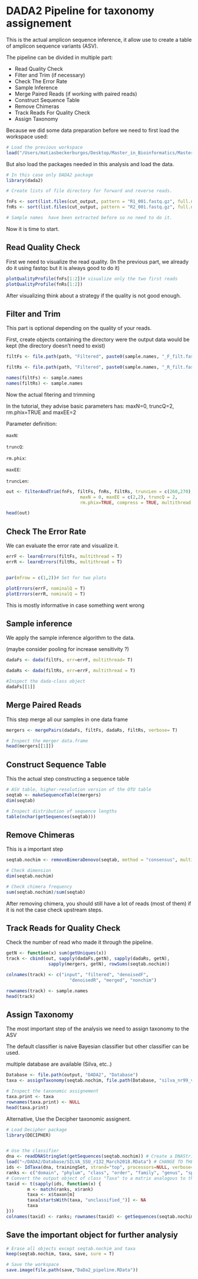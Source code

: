 # DADA2 Pipeline for taxonomy assignement

This is the actual amplicon sequence inference, it allow use to create a table of amplicon sequence variants (ASV).

The pipeline can be divided in multiple part:

- Read Quality Check
- Filter and Trim (if necessary)
- Check The Error Rate
- Sample Inference
- Merge Paired Reads (if working with paired reads)
- Construct Sequence Table
- Remove Chimeras
- Track Reads For Quality Check
- Assign Taxonomy


Because we did some data preparation before we need to first load the workspace used:

```r
# Load the previous workspace
load("/Users/matiasbeckerburgos/Desktop/Master_in_Bioinformatics/Master_Thesis/Hawaiian_feral_Chicken_Microbiome/Backup_workspace/Data_preparation.RData")
```

But also load the packages needed in this analysis and load the data.

```r
# In this case only DADA2 package
library(dada2)

# Create lists of file directory for forward and reverse reads.

fnFs <- sort(list.files(cut_output, pattern = "R1_001.fastq.gz", full.names = TRUE))
fnRs <- sort(list.files(cut_output, pattern = "R2_001.fastq.gz", full.names = TRUE))

# Sample names  have been extracted before so no need to do it.
```

Now it is time to start.

## Read Quality Check

First we need to visualize the read quality. (In the previous part, we already do it using fastqc but it is always good to do it)

```r
plotQualityProfile(fnFs[1:2])# visualize only the two first reads
plotQualityProfile(fnRs[1:2])
```

After visualizing think about a strategy if the quality is not good enough.

## Filter and Trim 

This part is optional depending on the quality of your reads.

First, create objects containing the directory were the output data would be kept (the directory doesn't need to exist)

```r

filtFs <- file.path(path, "Filtered", paste0(sample.names, "_F_filt.fastq.gz"))

filtRs <- file.path(path, "Filtered", paste0(sample.names, "_R_filt.fastq.gz"))

names(filtFs) <- sample.names
names(filtRs) <- sample.names

```

Now the actual fitering and trimming

In the tutorial, they advise basic parameters has: maxN=0, truncQ=2, rm.phix=TRUE and maxEE=2

Parameter definition:

`maxN`:

`truncQ`:

`rm.phix`:

`maxEE`:

`truncLen`: 

```r
out <- filterAndTrim(fnFs, filtFs, fnRs, filtRs, truncLen = c(260,270), 
                            maxN = 0, maxEE = c(2,2), truncQ = 2, 
                            rm.phix=TRUE, compress = TRUE, multithread = TRUE)

head(out)
```

## Check The Error Rate

We can evaluate the error rate and visualize it.

```r
errF <- learnErrors(filtFs, multithread = T)
errR <- learnErrors(filtRs, multithread = T)


par(mfrow = c(1,2))# Set for two plots

plotErrors(errF, nominalQ = T)
plotErrors(errR, nominalQ = T)

```

This is mostly informative in case something went wrong

## Sample inference

We apply the sample inference algorithm to the data. 

(maybe consider pooling for increase sensitivity ?)

```r

dadaFs <- dada(filtFs, err=errF, multithread= T)

dadaRs <- dada(filtRs, err=errF, multithread = T)

#Inspect the dada-class object
dadaFs[[1]]
```

## Merge Paired Reads

This step merge all our samples in one data frame

```r

mergers <- mergePairs(dadaFs, filtFs, dadaRs, filtRs, verbose= T)

# Inspect the merger data.frame
head(mergers[[1]])
```

## Construct Sequence Table

This the actual step constructing a sequence table

```r
# ASV table, higher-resolution version of the OTU table
seqtab <- makeSequenceTable(mergers)
dim(seqtab)

# Inspect distribution of sequence lengths
table(nchar(getSequences(seqtab)))
```

## Remove Chimeras

This is a important step

```r
seqtab.nochim <- removeBimeraDenovo(seqtab, method = "consensus", multithread= T, verbose = T)

# Check dimension
dim(seqtab.nochim)

# Check chimera frequency
sum(seqtab.nochim)/sum(seqtab)
```

After removing chimera, you should still have a lot of reads (most of them) if it is not the case check upstream steps.

## Track Reads for Quality Check

Check the number of read who made it through the pipeline.

```r
getN <- function(x) sum(getUniques(x))
track <- cbind(out, sapply(dadaFs,getN), sapply(dadaRs, getN), 
                sapply(mergers, getN), rowSums(seqtab.nochim))

colnames(track) <- c("input", "filtered", "denoisedF", 
                        "denoisedR", "merged", "nonchim")

rownames(track) <- sample.names
head(track)
```

## Assign Taxonomy

The most important step of the analysis we need to assign taxonomy to the ASV

The default classifier is naive Bayesian classifier but other classifier can be used.

multiple database are available (Silva, etc..)

```r
Database <- file.path(output, "DADA2", "Database")
taxa <- assignTaxonomy(seqtab.nochim, file.path(Database, "silva_nr99_v138.1_train_set copy.fa.gz"), multithread = T)

# Inspect the taxonomic assignement
taxa.print <- taxa
rownames(taxa.print) <- NULL
head(taxa.print)
```

Alternative, Use the Decipher taxonomic assignent.

```r
# Load Decipher package
library(DECIPHER)


# Use the classifier
dna <- readDNAStringSet(getSequences(seqtab.nochim)) # Create a DNAStringSet from the ASVs
load("~/DADA2/Database/SILVA_SSU_r132_March2018.RData") # CHANGE TO THE PATH OF YOUR TRAINING SET
ids <- IdTaxa(dna, trainingSet, strand="top", processors=NULL, verbose=FALSE) # use all processors
ranks <- c("domain", "phylum", "class", "order", "family", "genus", "species") # ranks of interest
# Convert the output object of class "Taxa" to a matrix analogous to the output from assignTaxonomy
taxid <- t(sapply(ids, function(x) {
        m <- match(ranks, x$rank)
        taxa <- x$taxon[m]
        taxa[startsWith(taxa, "unclassified_")] <- NA
        taxa
}))
colnames(taxid) <- ranks; rownames(taxid) <- getSequences(seqtab.nochim)
```

## Save the important object for further analysiy

```r
# Erase all objects except seqtab.nochim and taxa
keep(seqtab.nochim, taxa, save, sure = T)

# Save the workspace
save.image(file.path(save,"DaDa2_pipeline.RData"))
```